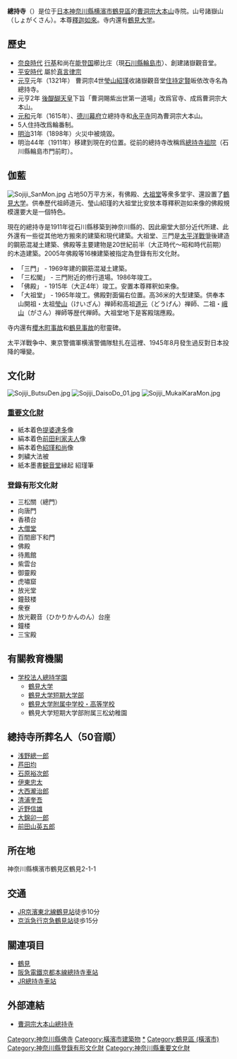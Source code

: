 {{日本寺院
| name = 總持寺
| img = File:Sojiji DaisoDo 02.jpg
| img_capt = 大祖堂（だいそどう）
| image_width = 260
| nihongo = 總持寺
| hiragana = そうじじ
| romaji = Sōji-ji
| location = [[神奈川縣|神奈川縣]][[橫濱市|橫濱市]][[鶴見區_(橫濱市)|鶴見區]]鶴見2-1-1
| sangou = 諸嶽山
| section = [[曹洞宗|曹洞宗]]大本山
| god = [[釋迦如來|釋迦如來]]
| found_year = [[元亨_(日本)|元亨]]元年（1321年）<br/>移轉：[[明治|明治]]44年（1911年）
| founder = [[瑩山紹瑾|瑩山紹瑾]]（開山）
| official_name = 
| alias = 
| struct = 
| title = 
| cultural_collection = 紙本着色提婆達多像・絹本着色前田利家夫人像 他（重要文化財）<br/>三松關（總門）・向唐門・香積台 他（登錄有形文化財）
}}
'''總持寺'''（{{lang-ja|總持寺}}）是位于[[日本|日本]][[神奈川縣|神奈川縣]][[横濱市|横濱市]][[鶴見区_(橫濱市)|鶴見區]]的[[曹洞宗|曹洞宗]][[大本山|大本山]]寺院。山号諸嶽山（しょがくさん）。本尊[[釋迦如來|釋迦如來]]。寺内還有[[鶴見大学|鶴見大学]]。

== 歷史 ==
*[[奈良時代|奈良時代]] [[行基|行基]]和尚在[[能登国|能登国]]櫛比庄（現[[石川縣|石川縣]][[輪島市|輪島市]]）、創建諸嶽觀音堂。
*[[平安時代|平安時代]] 屬於[[真言律宗|真言律宗]]
*[[元亨_(日本)|元亨]]元年（1321年） 曹洞宗4世[[瑩山紹瑾|瑩山紹瑾]]收諸嶽觀音堂[[住持|住持]][[定賢|定賢]]皈依改寺名為總持寺。
*元亨2年 [[後醍醐天皇|後醍醐天皇]]下旨「曹洞賜紫出世第一道場」改爲官寺、成爲曹洞宗大本山。
*[[元和_(日本)|元和]]元年（1615年）、[[德川幕府|德川幕府]]立總持寺和[[永平寺|永平寺]]同為曹洞宗大本山。
*5人住持改爲輪番制。
*[[明治|明治]]31年（1898年）火災中被燒毀。
*明治44年（1911年）移建到現在的位置。從前的總持寺改稱爲[[總持寺祖院|總持寺祖院]]（石川縣輪島市門前町）。

== 伽藍 ==
[[File:Sojiji_SanMon.jpg|thumb]]
占地50万平方米，有佛殿、[[祖師堂|大祖堂]]等衆多堂宇、還設置了[[鶴見大学|鶴見大学]]。供奉歷代祖師道元、瑩山紹瑾的大祖堂比安放本尊釋釈迦如来像的佛殿規模還要大是一個特色。

現在的總持寺是1911年從石川縣移築到神奈川縣的、因此廟堂大部分近代所建、此外還有一些從其他地方搬來的建築和現代建築。大祖堂、三門是[[太平洋戰爭|太平洋戰爭]]後建造的鋼筋混凝土建築、佛殿等主要建物是20世紀前半（大正時代～昭和時代前期）的木造建築。2005年佛殿等16棟建築被指定為登錄有形文化財。

*「三門」 - 1969年建的鋼筋混凝土建築。
*「三松閣」 - 三門附近的修行道場。1986年竣工。
*「佛殿」 - 1915年（大正4年）竣工。安置本尊釋釈如来像。
*「大祖堂」 - 1965年竣工。佛殿對面偏右位置。高36米的大型建築。供奉本山開祖・太祖[[瑩山|瑩山]]（けいざん）禅師和高祖[[道元|道元]]（どうげん）禅師、二祖・[[峨山韶磧|峨山]]（がさん）禅師等歴代禅師。大祖堂地下是客殿瑞應殿。

寺内還有[[櫻木町事故|櫻木町事故]]和[[鶴見事故|鶴見事故]]的慰靈碑。

太平洋戰争中、東京警備軍横濱警備隊駐扎在這裡、1945年8月發生過反對日本投降的嘩變。

== 文化財 ==
[[File:Sojiji_ButsuDen.jpg|thumb]]
[[File:Sojiji_DaisoDo_01.jpg|thumb]]
[[File:Sojiji_MukaiKaraMon.jpg|thumb]]
===[[重要文化財|重要文化財]]===
*紙本着色[[提婆達多|提婆達多]]像
*絹本着色[[芳春院|前田利家夫人]]像
*絹本着色[[瑩山紹瑾|紹瑾和尚]]像
*刺繍大法被
*紙本墨書[[観音堂|観音堂]]縁起 紹瑾筆

===登錄有形文化財===
*三松關（總門）
*向唐門
*香積台
*[[僧堂|大僧堂]]
*百間廊下和門
*佛殿
*待鳳館
*紫雲台
*御靈殿
*虎嘯窟
*放光堂
*鐘鼓楼
*衆寮
*放光觀音（ひかりかんのん）台座
*鐘楼
*三宝殿

== 有關教育機關 ==
*[[学校法人總持学園|学校法人總持学園]]
**[[鶴見大学|鶴見大学]]
**[[鶴見大学短期大学部|鶴見大学短期大学部]]
**[[鶴見大学附属中学校・高等学校|鶴見大学附属中学校・高等学校]]
**鶴見大学短期大学部附属三松幼稚園

== 總持寺所葬名人（50音順） ==
*[[浅野總一郎|浅野總一郎]]
*[[芦田均|芦田均]]
*[[石原裕次郎|石原裕次郎]]
*[[伊東忠太|伊東忠太]]
*[[大西瀧治郎|大西瀧治郎]]
*[[清浦奎吾|清浦奎吾]]
*[[近野信雄|近野信雄]]
*[[大錦卯一郎|大錦卯一郎]]
*[[前田山英五郎|前田山英五郎]]

== 所在地 ==
神奈川縣横濱市鶴見区鶴見2-1-1

== 交通 ==
*[[東日本旅客鐵道|JR]][[京濱東北線|京濱東北線]][[鶴見站|鶴見站]]徒歩10分
*[[京濱急行電鐵|京浜急行]][[京急鶴見站|京急鶴見站]]徒歩15分

== 關連項目 ==
*[[鶴見|鶴見]]
*[[阪急電鐵|阪急電鐵]][[京都本線|京都本線]][[總持寺車站|總持寺車站]]
*[[JR總持寺車站|JR總持寺車站]]

== 外部連結 ==
*[http://www.sojiji.jp/ 曹洞宗大本山總持寺]

[[Category:神奈川縣佛寺|Category:神奈川縣佛寺]]
[[Category:橫濱市建築物|Category:橫濱市建築物]]
[[Category:曹洞宗寺院|*]]
[[Category:鶴見區_(橫濱市)|Category:鶴見區 (橫濱市)]]
[[Category:神奈川縣登錄有形文化財|Category:神奈川縣登錄有形文化財]]
[[Category:神奈川縣重要文化財|Category:神奈川縣重要文化財]]